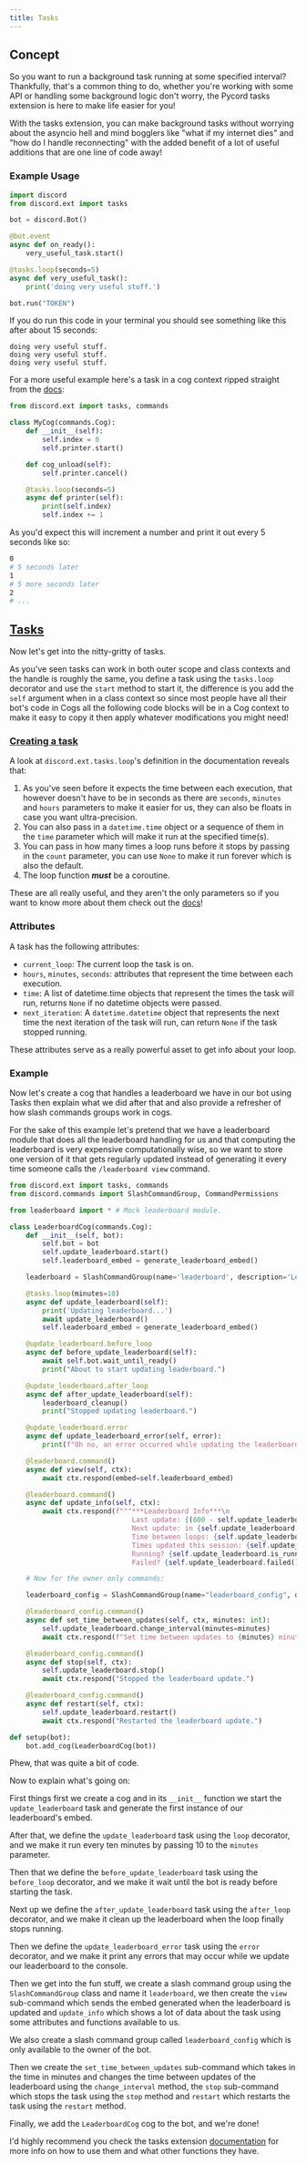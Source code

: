 ```yaml
---
title: Tasks
---
```


## Concept

So you want to run a background task running at some specified interval? Thankfully, that's a common thing to do, whether you're working with some API or handling some background logic don't worry, the Pycord tasks extension is here to make life easier for you!

With the tasks extension, you can make background tasks without worrying about the asyncio hell and mind bogglers like "what if my internet dies" and "how do I handle reconnecting" with the added benefit of a lot of useful additions that are one line of code away!

### Example Usage

```py
import discord
from discord.ext import tasks

bot = discord.Bot()

@bot.event
async def on_ready():
    very_useful_task.start()

@tasks.loop(seconds=5)
async def very_useful_task():
    print('doing very useful stuff.')

bot.run("TOKEN")
```

If you do run this code in your terminal you should see something like this after about 15 seconds:

```
doing very useful stuff.
doing very useful stuff.
doing very useful stuff.
```

For a more useful example here's a task in a cog context ripped straight from the [docs](https://docs.pycord.dev/en/stable/ext/tasks/index.html#recipes):

```py
from discord.ext import tasks, commands

class MyCog(commands.Cog):
    def __init__(self):
        self.index = 0
        self.printer.start()

    def cog_unload(self):
        self.printer.cancel()

    @tasks.loop(seconds=5)
    async def printer(self):
        print(self.index)
        self.index += 1
```

As you'd expect this will increment a number and print it out every 5 seconds like so:

```sh
0
# 5 seconds later
1
# 5 more seconds later
2
# ...
```

## [Tasks](https://docs.pycord.dev/en/stable/ext/tasks/index.html)

Now let's get into the nitty-gritty of tasks.

As you've seen tasks can work in both outer scope and class contexts and the handle is roughly the same, you define a task using the `tasks.loop` decorator and use the `start` method to start it, the difference is you add the `self` argument when in a class context so since most people have all their bot's code in Cogs all the following code blocks will be in a Cog context to make it easy to copy it then apply whatever modifications you might need!

### [Creating a task](https://docs.pycord.dev/en/stable/ext/tasks/index.html#discord.ext.tasks.loop)

A look at `discord.ext.tasks.loop`'s definition in the documentation reveals that:

1. As you've seen before it expects the time between each execution, that however doesn't have to be in seconds as
   there are `seconds`, `minutes` and `hours` parameters to make it easier for us, they can also be floats in case you want
   ultra-precision.
2. You can also pass in a `datetime.time` object or a sequence of them in the `time` parameter which will make it run
   at the specified time(s).
3. You can pass in how many times a loop runs before it stops by passing in the `count` parameter, you can use `None`
   to make it run forever which is also the default.
4. The loop function **_must_** be a coroutine.

These are all really useful, and they aren't the only parameters so if you want to know more about them check out the
[docs](https://docs.pycord.dev/en/stable/ext/tasks/index.html#discord.ext.tasks.loop)!

### Attributes

A task has the following attributes:

- `current_loop`: The current loop the task is on.
- `hours`, `minutes`, `seconds`: attributes that represent the time between each execution.
- `time`: A list of datetime.time objects that represent the times the task will run, returns `None` if no datetime
  objects were passed.
- `next_iteration`: A `datetime.datetime` object that represents the next time the next iteration of the task will
  run, can return `None` if the task stopped running.

These attributes serve as a really powerful asset to get info about your loop.

### Example

Now let's create a cog that handles a leaderboard we have in our bot using Tasks then explain what we did after that and
also provide a refresher of how slash commands groups work in cogs.

For the sake of this example let's pretend that we have a leaderboard module that does all the leaderboard handling for
us and that computing the leaderboard is very expensive computationally wise, so we want to store one version of it that
gets regularly updated instead of generating it every time someone calls the `/leaderboard view` command.

```py
from discord.ext import tasks, commands
from discord.commands import SlashCommandGroup, CommandPermissions

from leaderboard import * # Mock leaderboard module.

class LeaderboardCog(commands.Cog):
    def __init__(self, bot):
        self.bot = bot
        self.update_leaderboard.start()
        self.leaderboard_embed = generate_leaderboard_embed()

    leaderboard = SlashCommandGroup(name='leaderboard', description='Leaderboard commands.')

    @tasks.loop(minutes=10)
    async def update_leaderboard(self):
        print('Updating leaderboard...')
        await update_leaderboard()
        self.leaderboard_embed = generate_leaderboard_embed()

    @update_leaderboard.before_loop
    async def before_update_leaderboard(self):
        await self.bot.wait_until_ready()
        print("About to start updating leaderboard.")

    @update_leaderboard.after_loop
    async def after_update_leaderboard(self):
        leaderboard_cleanup()
        print("Stopped updating leaderboard.")

    @update_leaderboard.error
    async def update_leaderboard_error(self, error):
        print(f"Oh no, an error occurred while updating the leaderboard. Error: {error}")

    @leaderboard.command()
    async def view(self, ctx):
        await ctx.respond(embed=self.leaderboard_embed)

    @leaderboard.command()
    async def update_info(self, ctx):
        await ctx.respond(f"""***Leaderboard Info***\n
                              Last update: {(600 - self.update_leaderboard.next_iteration.timestamp())//60} minutes ago.\n
                              Next update: in {self.update_leaderboard.next_iteration.timestamp() // 60} minutes.\n
                              Time between loops: {self.update_leaderboard.minutes} minutes.\n
                              Times updated this session: {self.update_leaderboard.current_loop}.
                              Running? {self.update_leaderboard.is_running()}
                              Failed? {self.update_leaderboard.failed()}""", ephemeral=True)

    # Now for the owner only commands:

    leaderboard_config = SlashCommandGroup(name="leaderboard_config", description="Leaderboard configuration commands", permission=[CommandPermissions("owner", 2, True)])

    @leaderboard_config.command()
    async def set_time_between_updates(self, ctx, minutes: int):
        self.update_leaderboard.change_interval(minutes=minutes)
        await ctx.respond(f"Set time between updates to {minutes} minutes.")

    @leaderboard_config.command()
    async def stop(self, ctx):
        self.update_leaderboard.stop()
        await ctx.respond("Stopped the leaderboard update.")

    @leaderboard_config.command()
    async def restart(self, ctx):
        self.update_leaderboard.restart()
        await ctx.respond("Restarted the leaderboard update.")

def setup(bot):
    bot.add_cog(LeaderboardCog(bot))
```

Phew, that was quite a bit of code.

Now to explain what's going on:

First things first we create a cog and in its `__init__` function we start the `update_leaderboard` task and generate
the first instance of our leaderboard's embed.

After that, we define the `update_leaderboard` task using the `loop` decorator, and we make it run every ten minutes by
passing 10 to the `minutes` parameter.

Then that we define the `before_update_leaderboard` task using the `before_loop` decorator, and we make it wait until the
bot is ready before starting the task.

Next up we define the `after_update_leaderboard` task using the `after_loop` decorator, and we make it clean up the
leaderboard when the loop finally stops running.

Then we define the `update_leaderboard_error` task using the `error` decorator, and we make it print any errors that may
occur while we update our leaderboard to the console.

Then we get into the fun stuff, we create a slash command group using the `SlashCommandGroup` class and name it
`leaderboard`, we then create the `view` sub-command which sends the embed generated when the leaderboard is updated and
`update_info` which shows a lot of data about the task using some attributes and functions available to us.

We also create a slash command group called `leaderboard_config` which is only available to the owner of the bot.

Then we create the `set_time_between_updates` sub-command which takes in the time in minutes and changes the time
between updates of the leaderboard using the `change_interval` method, the `stop` sub-command which stops the task using
the `stop` method and `restart` which restarts the task using the `restart` method.

Finally, we add the `LeaderboardCog` cog to the bot, and we're done!

I'd highly recommend you check the tasks extension
[documentation](https://docs.pycord.dev/en/stable/ext/tasks/index.html) for more info on how to use them and what other
functions they have.
